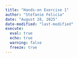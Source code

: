 ```yaml
---
title: "Hands-on Exercise 1"
author: "Stefanie Felicia"
date: "August 28, 2025"
date-modified: "last-modified"
execute: 
  eval: true
  echo: true
  warning: false
  freeze: true
---
```

